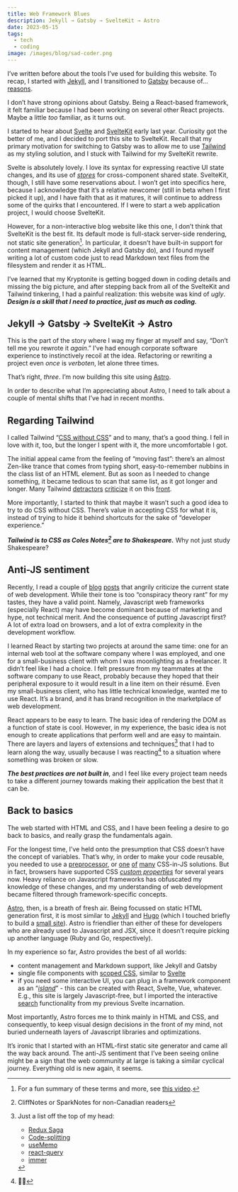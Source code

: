 ```yaml
---
title: Web Framework Blues
description: Jekyll → Gatsby → SvelteKit → Astro
date: 2023-05-15
tags:
  - tech
  - coding
image: /images/blog/sad-coder.png
---
```



I’ve written before about the tools I’ve used for building this website. To recap, I started with [Jekyll][1], and I transitioned to [Gatsby][2] because of... [reasons][3].

I don’t have strong opinions about Gatsby. Being a React-based framework, it felt familiar because I had been working on several other React projects. Maybe a little _too_ familiar, as it turns out.

I started to hear about [Svelte][4] and [SvelteKit][5] early last year. Curiosity got the better of me, and I decided to port this site to SvelteKit. Recall that my primary motivation for switching to Gatsby was to allow me to use [Tailwind][6] as my styling solution, and I stuck with Tailwind for my SvelteKit rewrite.

<BlogImage src={svelte} alt="Svelte" sm={150} lg={200} />

Svelte is absolutely lovely. I love its syntax for expressing reactive UI state changes, and its use of _[stores][7]_ for cross-component shared state. SvelteKit, though, I still have some reservations about. I won’t get into specifics here, because I acknowledge that it’s a relative newcomer (still in beta when I first picked it up), and I have faith that as it matures, it will continue to address some of the quirks that I encountered. If I were to start a web application project, I would choose SvelteKit.

However, for a non-interactive blog website like this one, I don’t think that SvelteKit is the best fit. Its default mode is full-stack server-side rendering, not static site generation[^1]. In particular, it doesn’t have built-in support for content management (which Jekyll and Gatsby do), and I found myself writing a lot of custom code just to read Markdown text files from the filesystem and render it as HTML.

I’ve learned that my Kryptonite is getting bogged down in coding details and missing the big picture, and after stepping back from all of the SvelteKit and Tailwind tinkering, I had a painful realization: this website was kind of _ugly_. _**Design is a skill that I need to practice, just as much as coding.**_

## Jekyll → Gatsby → SvelteKit → Astro

<BlogImage src={astro} alt="Astro" sm={150} lg={200} />

This is the part of the story where I wag my finger at myself and say, “Don’t tell me you rewrote it _again_.” I’ve had enough corporate software experience to instinctively recoil at the idea. Refactoring or rewriting a project even _once_ is _verboten_, let alone three times.

That’s right, _three_. I’m now building this site using [Astro][9].

In order to describe what I’m appreciating about Astro, I need to talk about a couple of mental shifts that I’ve had in recent months.

## Regarding Tailwind

I called Tailwind “[CSS without CSS][10]” and to many, that’s a good thing. I fell in love with it, too, but the longer I spent with it, the more uncomfortable I got.

The initial appeal came from the feeling of “moving fast”: there’s an almost Zen-like trance that comes from typing short, easy-to-remember nubbins in the class list of an HTML element. But as soon as I needed to change something, it became tedious to scan that same list, as it got longer and longer. Many Tailwind [detractors][11] [criticize][12] it on this [front][13].

More importantly,  I started to think that maybe it wasn’t such a good idea to try to do CSS without CSS. There’s value in accepting CSS for what it is, instead of trying to hide it behind shortcuts for the sake of “developer experience.” 

**_Tailwind is to CSS as Coles Notes[^2] are to Shakespeare._** Why not just study Shakespeare?

## Anti-JS sentiment

<BlogImage src={angry} alt="Angry coder" sm={200} lg={300} />

Recently, I read a couple of [blog][14] [posts][15] that angrily criticize the current state of web development. While their tone is too “conspiracy theory rant” for my tastes, they have a valid point. Namely, Javascript web frameworks (especially React) may have become dominant because of marketing and hype, not technical merit. And the consequence of putting Javascript first? A lot of extra load on browsers, and a lot of extra complexity in the development workflow.

I learned React by starting two projects at around the same time: one for an internal web tool at the software company where I was employed, and one for a small-business client with whom I was moonlighting as a freelancer. It didn’t feel like I had a choice. I felt pressure from my teammates at the software company to use React, probably because they hoped that their peripheral exposure to it would result in a line item on their résumé. Even my small-business client, who has little technical knowledge, wanted me to use React. It’s a brand, and it has brand recognition in the marketplace of web development.

React appears to be easy to learn. The basic idea of rendering the DOM as a function of state is cool. However, in my experience, the basic idea is not enough to create applications that perform well and are easy to maintain. There are layers and layers of extensions and techniques[^3] that I had to learn along the way, usually because I was reacting[^4] to a situation where something was broken or slow.

**_The best practices are not built in_**, and I feel like every project team needs to take a different journey towards making their application the best that it can be.

## Back to basics

The web started with HTML and CSS, and I have been feeling a desire to go back to basics, and really grasp the fundamentals again.

For the longest time, I’ve held onto the presumption that CSS doesn’t have the concept of variables. That’s why, in order to make your code reusable, you needed to use a [preprocessor][21], or [one][22] [of][23] [many][24] CSS-in-JS solutions. But in fact, browsers have supported CSS [_custom properties_][25] for several years now. Heavy reliance on Javascript frameworks has obfuscated my knowledge of these changes, and my understanding of web development became filtered through framework-specific concepts.

[Astro][26], then, is a breath of fresh air. Being focussed on static HTML generation first, it is most similar to [Jekyll][27] and [Hugo][28] (which I touched briefly to build a [small site][29]). Astro is friendlier than either of these for developers who are already used to Javascript and JSX, since it doesn’t require picking up another language (Ruby and Go, respectively).

In my experience so far, Astro provides the best of all worlds:
- content management and Markdown support, like Jekyll and Gatsby
- single file components with [scoped CSS][30], similar to [Svelte][31]
- if you need some interactive UI, you can plug in a framework component as an “[_island_][32]” - this can be created with React, Svelte, Vue, whatever. E.g., this site is largely Javascript-free, but I imported the interactive [search][33] functionality from my previous Svelte incarnation.

Most importantly, Astro forces me to think mainly in HTML and CSS, and consequently, to keep visual design decisions in the front of my mind, not buried underneath layers of Javascript libraries and optimizations.

It’s ironic that I started with an HTML-first static site generator and came all the way back around. The anti-JS sentiment that I’ve been seeing online might be a sign that the web community at large is taking a similar cyclical journey. Everything old is new again, it seems.

[^1]:	For a fun summary of these terms and more, see [this video][8].

[^2]:	CliffNotes or SparkNotes for non-Canadian readers

[^3]:	Just a list off the top of my head:
	- [Redux Saga][16]
	- [Code-splitting][17]
	- [useMemo][18]
	- [react-query][19]
	- [immer][20]

[^4]:	🥁😏

[1]:	https://jekyllrb.com/
[2]:	https://www.gatsbyjs.com/
[3]:	../blog/2022-02-13-jekyll-gatsby
[4]:	https://svelte.dev/
[5]:	https://kit.svelte.dev/
[6]:	https://tailwindcss.com/
[7]:	https://svelte.dev/tutorial/writable-stores
[8]:	https://www.youtube.com/watch?v=Dkx5ydvtpCA
[9]:	https://astro.build/
[10]:	../blog/2022-02-13-jekyll-gatsby#user-content-fn-1
[11]:	https://www.spicyweb.dev/why-tailwind-isnt-for-me/#reason-1-tailwind-promotes-ugly-ass-html
[12]:	https://www.aleksandrhovhannisyan.com/blog/why-i-dont-like-tailwind-css/#1-tailwind-makes-your-code-difficult-to-read
[13]:	https://javascript.plainenglish.io/tailwind-is-an-anti-pattern-ed3f64f565f0
[14]:	https://infrequently.org/2023/02/the-market-for-lemons/
[15]:	https://www.spicyweb.dev/the-great-gaslighting-of-the-js-age/
[16]:	https://redux-saga.js.org/
[17]:	https://webpack.js.org/guides/code-splitting/
[18]:	https://react.dev/reference/react/useMemo
[19]:	https://tanstack.com/query/latest
[20]:	https://immerjs.github.io/immer/
[21]:	https://sass-lang.com/
[22]:	https://emotion.sh/docs/introduction
[23]:	https://styled-components.com/
[24]:	https://stitches.dev/
[25]:	https://caniuse.com/css-variables
[26]:	https://astro.build
[27]:	https://jekyllrb.com/
[28]:	https://gohugo.io/
[29]:	https://jacob-rob.com
[30]:	https://docs.astro.build/en/guides/styling/#scoped-styles
[31]:	https://svelte.dev/docs#component-format-style
[32]:	https://docs.astro.build/en/concepts/islands/
[33]:	../blog/search
